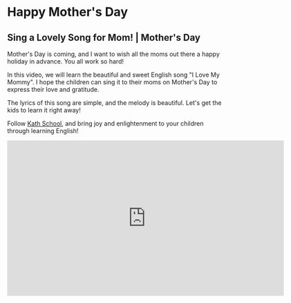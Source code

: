 
# Happy Mother's Day

## Sing a Lovely Song for Mom! | Mother's Day

Mother's Day is coming, and I want to wish all the moms out there a happy holiday in advance. You all work so hard!

In this video, we will learn the beautiful and sweet English song "I Love My Mommy". I hope the children can sing it to their moms on Mother's Day to express their love and gratitude.

The lyrics of this song are simple, and the melody is beautiful. Let's get the kids to learn it right away!

Follow [Kath School](https://space.bilibili.com/20797715), and bring joy and enlightenment to your children through learning English!

<iframe
  src="https://player.bilibili.com/player.html?bvid=BV1Zo4y1x7gE&cid=1&page=1"
  scrolling="no"
  border="0"
  frameborder="no"
  framespacing="0"
  allowfullscreen="true"
  width="640"
  height="360"
></iframe>

